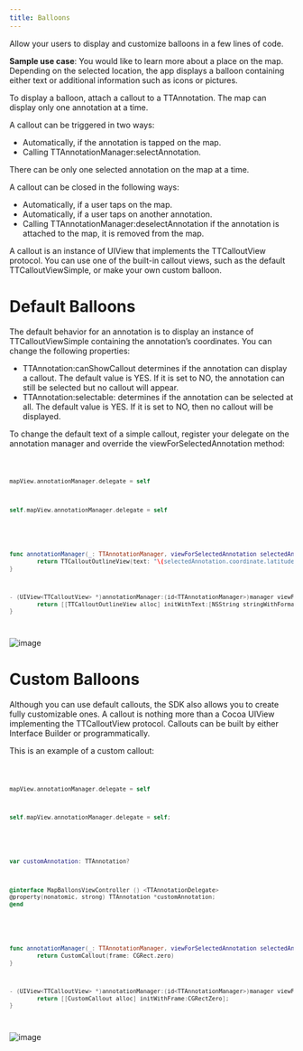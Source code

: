 ```yaml
---
title: Balloons
---
```


Allow your users to display and customize balloons in a few lines of code.

**Sample use case**: You would like to learn more about a place on the map. Depending on the
selected location, the app displays a balloon containing either text or additional information such
as icons or pictures.

To display a balloon, attach a callout to a TTAnnotation. The map can display only one annotation at
a time.

A callout can be triggered in two ways:

- Automatically, if the annotation is tapped on the map.
- Calling TTAnnotationManager:selectAnnotation.

There can be only one selected annotation on the map at a time.

A callout can be closed in the following ways:

- Automatically, if a user taps on the map.
- Automatically, if a user taps on another annotation.
- Calling TTAnnotationManager:deselectAnnotation if the annotation is attached to the map, it is
  removed from the map.

A callout is an instance of UIView that implements the TTCalloutView protocol. You can use one of
the built-in callout views, such as the default TTCalloutViewSimple, or make your own custom
balloon.

# Default Balloons

The default behavior for an annotation is to display an instance of TTCalloutViewSimple containing
the annotation’s coordinates. You can change the following properties:

- TTAnnotation:canShowCallout determines if the annotation can display a callout. The default value
  is YES. If it is set to NO, the annotation can still be selected but no callout will appear.
- TTAnnotation:selectable: determines if the annotation can be selected at all. The default value is
  YES. If it is set to NO, then no callout will be displayed.

To change the default text of a simple callout, register your delegate on the annotation manager and
override the viewForSelectedAnnotation method:

<Code>

```swift
mapView.annotationManager.delegate = self
```

```objectivec
self.mapView.annotationManager.delegate = self
```

</Code>
<Code>

```swift
func annotationManager(_: TTAnnotationManager, viewForSelectedAnnotation selectedAnnotation: TTAnnotation) -> UIView & TTCalloutView {
        return TTCalloutOutlineView(text: "\(selectedAnnotation.coordinate.latitude),\(selectedAnnotation.coordinate.longitude)")
}
```

```objectivec
- (UIView<TTCalloutView> *)annotationManager:(id<TTAnnotationManager>)manager viewForSelectedAnnotation:(TTAnnotation *)selectedAnnotation {
        return [[TTCalloutOutlineView alloc] initWithText:[NSString stringWithFormat:@"%f,%f", selectedAnnotation.coordinate.latitude, selectedAnnotation.coordinate.longitude]];
}
```

</Code>
<ContentWrapper maxWidth="350px" objectFit="contain">

![image](../images/default_balloon.png)

</ContentWrapper>

# Custom Balloons

Although you can use default callouts, the SDK also allows you to create fully customizable ones. A
callout is nothing more than a Cocoa UIView implementing the TTCalloutView protocol. Callouts can be
built by either Interface Builder or programmatically.

This is an example of a custom callout:

<Code>

```swift
mapView.annotationManager.delegate = self
```

```objectivec
self.mapView.annotationManager.delegate = self;
```

</Code>
<Code>

```swift
var customAnnotation: TTAnnotation?
```

```objectivec
@interface MapBallonsViewController () <TTAnnotationDelegate>
@property(nonatomic, strong) TTAnnotation *customAnnotation;
@end
```

</Code>
<Code>

```swift
func annotationManager(_: TTAnnotationManager, viewForSelectedAnnotation selectedAnnotation: TTAnnotation) -> UIView & TTCalloutView {
        return CustomCallout(frame: CGRect.zero)
}
```

```objectivec
- (UIView<TTCalloutView> *)annotationManager:(id<TTAnnotationManager>)manager viewForSelectedAnnotation:(TTAnnotation *)selectedAnnotation {
        return [[CustomCallout alloc] initWithFrame:CGRectZero];
}
```

</Code>
<ContentWrapper maxWidth="350px" objectFit="contain">

![image](../images/custom_balloon.png)

</ContentWrapper>